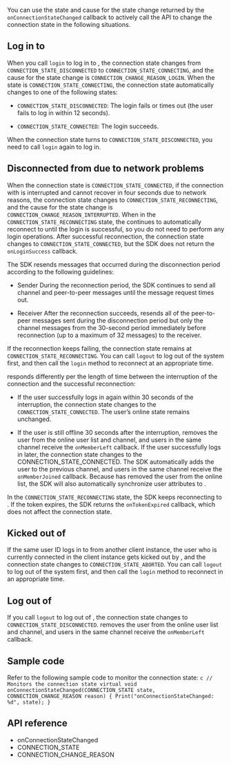 <PlatformWrapper platform="linux-cpp">
    
You can use the state and cause for the state change returned by the `onConnectionStateChanged` callback to actively call the API to change the connection state in the following situations.

## Log in to <Vg k="SIG" />

When you call `login` to log in to <Vg k="SIG" />, the connection state changes from `CONNECTION_STATE_DISCONNECTED` to `CONNECTION_STATE_CONNECTING`, and the cause for the state change is `CONNECTION_CHANGE_REASON_LOGIN`. When the state is `CONNECTION_STATE_CONNECTING`, the connection state automatically changes to one of the following states:

-   `CONNECTION_STATE_DISCONNECTED`: The login fails or times out (the user fails to log in within 12 seconds).

-   `CONNECTION_STATE_CONNECTED`: The login succeeds.

When the connection state turns to `CONNECTION_STATE_DISCONNECTED`, you need to call `login` again to log in.

## Disconnected from <Vg k="SIG" /> due to network problems

When the connection state is `CONNECTION_STATE_CONNECTED`, if the connection with <Vg k="SIG" /> is interrupted and cannot recover in four seconds due to network reasons, the connection state changes to `CONNECTION_STATE_RECONNECTING`, and the cause for the state change is `CONNECTION_CHANGE_REASON_INTERRUPTED`. When in the `CONNECTION_STATE_RECONNECTING` state, the <Vg k="MESS_SDK" /> continues to automatically reconnect to <Vg k="SIG" /> until the login is successful, so you do not need to perform any login operations. After successful reconnection, the connection state changes to `CONNECTION_STATE_CONNECTED`, but the SDK does not return the `onLoginSuccess` callback.

The SDK resends messages that occurred during the disconnection period according to the following guidelines:

-   Sender
    During the reconnection period, the SDK continues to send all channel and peer-to-peer messages until the message request times out.

-   Receiver
    After the reconnection succeeds, <Vg k="SIG" /> resends all of the peer-to-peer messages sent during the disconnection period but only the channel messages from the 30-second period immediately before reconnection (up to a maximum of 32 messages) to the receiver.

If the reconnection keeps failing, the connection state remains at `CONNECTION_STATE_RECONNECTING`. You can call `logout` to log out of the system first, and then call the `login` method to reconnect at an appropriate time.

<Vg k="SIG" /> responds differently per the length of time between the interruption of the connection and the successful reconnection:

-   If the user successfully logs in again within 30 seconds of the interruption, the connection state changes to the `CONNECTION_STATE_CONNECTED`. The user’s online state remains unchanged.

-   If the user is still offline 30 seconds after the interruption, <Vg k="SIG" /> removes the user from the online user list and channel, and users in the same channel receive the `onMemberLeft` callback. If the user successfully logs in later, the connection state changes to the CONNECTION_STATE_CONNECTED. The SDK automatically adds the user to the previous channel, and users in the same channel receive the `onMemberJoined` callback. Because <Vg k="SIG" /> has removed the user from the online list, the SDK will also automatically synchronize user attributes to <Vg k="SIG" />.

In the `CONNECTION_STATE_RECONNECTING` state, the SDK keeps reconnecting to <Vg k="SIG" />. If the token expires, the SDK returns the `onTokenExpired` callback, which does not affect the connection state.

## Kicked out of <Vg k="SIG" />

If the same user ID logs in to <Vg k="SIG" /> from another client instance, the user who is currently connected in the client instance gets kicked out by <Vg k="SIG" />, and the connection state changes to `CONNECTION_STATE_ABORTED`. You can call `logout` to log out of the system first, and then call the `login` method to reconnect in an appropriate time.

## Log out of <Vg k="SIG" />

If you call `logout` to log out of <Vg k="SIG" />, the connection state changes to `CONNECTION_STATE_DISCONNECTED`. <Vg k="SIG" /> removes the user from the online user list and channel, and users in the same channel receive the `onMemberLeft` callback.

## Sample code

Refer to the following sample code to monitor the connection state:
    ```c
    // Monitors the connection state
      virtual void onConnectionStateChanged(CONNECTION_STATE state, CONNECTION_CHANGE_REASON reason)
     {
        Print("onConnectionStateChanged: %d", state);
      }
    ```

## API reference

-   <Link to="{{Global.SIG_SDK_API_WIN_CPP}}/classagora_1_1rtm_1_1_i_rtm_service_event_handler.html#aa2e25e87c6f06cfd71b3538786d23743">onConnectionStateChanged</Link>

-   <Link to="{{Global.SIG_SDK_API_WIN_CPP}}/namespaceagora_1_1rtm.html#aa6af3dc5c5eeb4df7a3ff1eea25b1cee">CONNECTION_STATE</Link>

-   <Link to="{{Global.SIG_SDK_API_WIN_CPP}}/namespaceagora_1_1rtm.html#a81380191ea654d791fb7e6db14faca90">CONNECTION_CHANGE_REASON</Link>
    
</PlatformWrapper>